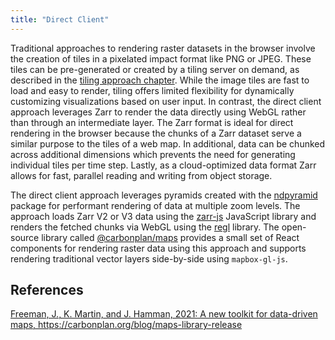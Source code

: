 ```yaml
---
title: "Direct Client"
---
```


Traditional approaches to rendering raster datasets in the browser involve the creation of tiles in a pixelated impact format like PNG or JPEG. These tiles can be pre-generated or created by a tiling server on demand, as described in the [tiling approach chapter](tiling.md). While the image tiles are fast to load and easy to render, tiling offers limited flexibility for dynamically customizing visualizations based on user input. In contrast, the direct client approach leverages Zarr to render the data directly using WebGL rather than through an intermediate layer. The Zarr format is ideal for direct rendering in the browser because the chunks of a Zarr dataset serve a similar purpose to the tiles of a web map. In additional, data can be chunked across additional dimensions which prevents the need for generating individual tiles per time step. Lastly, as a cloud-optimized data format Zarr allows for fast, parallel reading and writing from object storage.

The direct client approach leverages pyramids created with the [ndpyramid](https://github.com/carbonplan/ndpyramid) package for performant rendering of data at multiple zoom levels. The approach loads Zarr V2 or V3 data using the [zarr-js](https://github.com/freeman-lab/zarr-js) JavaScript library and renders the fetched chunks via WebGL using the [regl](https://github.com/regl-project/regl) library. The open-source library called [@carbonplan/maps](https://github.com/carbonplan/maps) provides a small set of React components for rendering raster data using this approach and supports rendering traditional vector layers side-by-side using `mapbox-gl-js`. 

## References

[Freeman, J., K. Martin, and J. Hamman, 2021: A new toolkit for data-driven maps, https://carbonplan.org/blog/maps-library-release](https://carbonplan.org/blog/maps-library-release)
